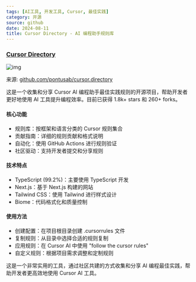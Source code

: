 ```yaml
---
tags: [AI工具, 开发工具, Cursor, 最佳实践]
category: 开源
source: github
date: 2024-08-11
title: Cursor Directory - AI 编程助手规则库
---
```


### [Cursor Directory](https://github.com/pontusab/cursor.directory)

![img](https://img.mengpeng.tech/i/2024/12/10/675793fdd391c.webp)

来源: [github.com/pontusab/cursor.directory](https://github.com/pontusab/cursor.directory)

这是一个收集和分享 Cursor AI 编程助手最佳实践规则的开源项目，帮助开发者更好地使用 AI 工具提升编程效率。目前已获得 1.8k+ stars 和 260+ forks。

#### 核心功能
- 规则库：按框架和语言分类的 Cursor 规则集合
- 贡献指南：详细的规则贡献和格式说明
- 自动化：使用 GitHub Actions 进行规则验证
- 社区驱动：支持开发者提交和分享规则

#### 技术特点
- TypeScript (99.2%)：主要使用 TypeScript 开发
- Next.js：基于 Next.js 构建的网站
- Tailwind CSS：使用 Tailwind 进行样式设计
- Biome：代码格式化和质量控制

#### 使用方法
- 创建配置：在项目根目录创建 .cursorrules 文件
- 复制规则：从目录中选择合适的规则复制
- 应用规则：在 Cursor AI 中使用 "follow the cursor rules"
- 自定义规则：根据项目需求调整和定制规则

这是一个非常实用的工具，通过社区共建的方式收集和分享 AI 编程最佳实践，帮助开发者更高效地使用 Cursor AI 工具。 